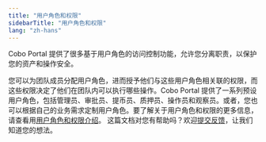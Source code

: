 ```yaml
---
title: "用户角色和权限"
sidebarTitle: "用户角色和权限"
lang: "zh-hans"
---
```


Cobo Portal 提供了很多基于用户角色的访问控制功能，允许您分离职责，以保护您的资产和操作安全。

您可以为团队成员分配用户角色，进而授予他们与这些用户角色相关联的权限，而这些权限决定了他们在团队内可以执行哪些操作。Cobo Portal 提供了一系列预设用户角色，包括管理员、审批员、提币员、质押员、操作员和观察员。或者，您也可以根据自己的业务需求定制用户角色。要了解关于用户角色和权限的更多信息，请查看用[用户角色和权限介绍](/cn/portal/organization/roles-and-permissions)。
<Tip>这篇文档对您有帮助吗？欢迎[提交反馈](https://forms.zohopublic.com/cobo/form/DocumentFeedbackForm/formperma/QvLOhxJv1_JMsJ-1dleZ8Itb_7rzN-LtgvsDdxosoVI?referrername=manuals)，让我们知道您的想法。</Tip>
